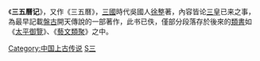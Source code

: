 {{Unreferenced|time=2011-12-21T08:54:19+00:00 }}
《'''三五曆记'''》，又作《三五曆》，[[三國|三國]]時代吳國人[[徐整|徐整]]著，內容皆论[[三皇|三皇]]已来之事，為最早記載[[盤古|盤古]]開天傳說的一部著作，此书已佚，僅部分段落存於後來的[[類書|類書]]如《[[太平御覽|太平御覽]]》、《[[藝文類聚|藝文類聚]]》之中。

{{Myth-stub}}
{{Wikisource|三五曆記}}

[[Category:中国上古传说|Category:中国上古传说]]
[[Category:三國典籍|S三]]